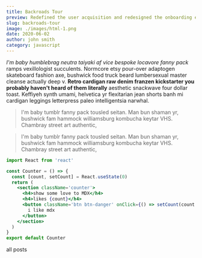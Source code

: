 ```yaml
---
title: Backroads Tour
preview: Redefined the user acquisition and redesigned the onboarding experience, all within 3 working weeks.
slug: backroads-tour
image: ./images/html-1.png
date: 2020-06-02
author: john smith
category: javascript
---
```



_I'm baby humblebrag neutra taiyaki af vice bespoke locavore fanny pack_ ramps vexillologist succulents. Normcore etsy pour-over adaptogen skateboard fashion axe, bushwick food truck beard lumbersexual master cleanse actually deep v. **Retro cardigan raw denim franzen kickstarter you probably haven't heard of them literally** aesthetic snackwave four dollar toast. Keffiyeh synth umami, helvetica yr flexitarian jean shorts banh mi cardigan leggings letterpress paleo intelligentsia narwhal.

<blockquote>
  I'm baby tumblr fanny pack tousled seitan. Man bun shaman yr, bushwick fam
  hammock williamsburg kombucha keytar VHS. Chambray street art authentic,
</blockquote>

<blockquote display='info'>
  I'm baby tumblr fanny pack tousled seitan. Man bun shaman yr, bushwick fam
  hammock williamsburg kombucha keytar VHS. Chambray street art authentic,
</blockquote>

```jsx
import React from 'react'

const Counter = () => {
  const [count, setCount] = React.useState(0)
  return (
    <section className='counter'>
      <h4>show some love to MDX</h4>
      <h4>likes {count}</h4>
      <button className='btn btn-danger' onClick={() => setCount(count + 1)}>
        i like mdx
      </button>
    </section>
  )
}
export default Counter
```

<Link to='/posts' className='btn center-btn'>
  all posts
</Link>
